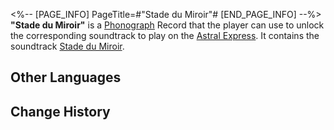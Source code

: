 <%-- [PAGE_INFO]
PageTitle=#"Stade du Miroir"#
[END_PAGE_INFO] --%>
{{Item Infobox
|id          = 210315
|image       = Item Stade du Miroir.png
|type        = Disk
|invCategory = Valuables
|rarity      = 3
|effect      = 
|description = A record that can be played on the Express' phonograph. It might be a chance acquisition or a gift from someone else. All sorts of memories surge up when the music plays &mdash; the smiles, encounters, touches, and the excitement of battle. Maybe that is why people still collect records even as society rapidly advances.<br />The current record contains the track "Stade du Miroir."
}}
{{Description|''When, where, and from whence was the existence named "me" born?''}}
'''"Stade du Miroir"''' is a [[Phonograph]] Record that the player can use to unlock the corresponding soundtrack to play on the [[Astral Express]]. It contains the soundtrack [[Stade du Miroir]].

==Other Languages==
{{Other Languages
|en   = "Stade du Miroir"
|zhs  = 《镜像阶段》
|zht  = 《鏡像階段》
|ja   = 『ミラーステージ』
|ko   = ≪거울단계≫
|es   = Estadio del espejo
|fr   = « Stade du Miroir »
|ru   = Stade du Miroir
|th   = "Stade du Miroir"
|vi   = Giai Đoạn Phản Chiếu
|de   = „Stade du Miroir“
|id   = "Stade du Miroir"
|pt   = "Stade du Miroir"
}}

==Change History==
{{Change History|2.0}}